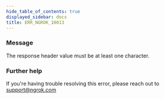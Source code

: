 ```yaml
---
hide_table_of_contents: true
displayed_sidebar: docs
title: ERR_NGROK_10013
---
```




### Message

The response header value must be at least one character.

<ErrorDetails error="err_ngrok_10013" />

### Further help

If you're having trouble resolving this error, please reach out to [support@ngrok.com](mailto:support@ngrok.com?subject=Help%20with%20ERR_NGROK_10013)
